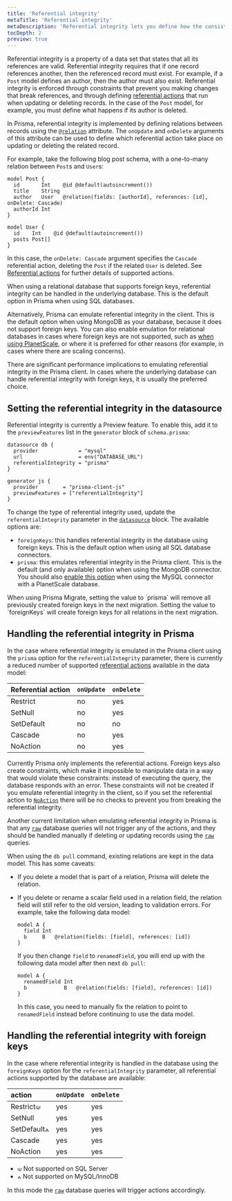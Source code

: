 ```yaml
---
title: 'Referential integrity'
metaTitle: 'Referential integrity'
metaDescription: 'Referential integrity lets you define how the consistency of relations is handled.'
tocDepth: 2
preview: true
---
```


<TopBlock>

Referential integrity is a property of a data set that states that all its references are valid. Referential integrity requires that if one record references another, then the referenced record must exist. For example, if a `Post` model defines an author, then the author must also exist. Referential integrity is enforced through constraints that prevent you making changes that break references, and through defining [referential actions](/concepts/components/prisma-schema/relations/referential-actions) that run when updating or deleting records. In the case of the `Post` model, for example, you must define what happens if its author is deleted.

In Prisma, referential integrity is implemented by defining relations between records using the [`@relation`](/reference/api-reference/prisma-schema-reference#relation) attribute. The `onUpdate` and `onDelete` arguments of this attribute can be used to define which referential action take place on updating or deleting the related record.

For example, take the following blog post schema, with a one-to-many relation between `Post`s and `User`s:

```prisma file=schema.prisma highlight=4;normal
model Post {
  id       Int    @id @default(autoincrement())
  title    String
  author   User   @relation(fields: [authorId], references: [id], onDelete: Cascade)
  authorId Int
}

model User {
  id    Int    @id @default(autoincrement())
  posts Post[]
}
```

In this case, the `onDelete: Cascade` argument specifies the `Cascade` referential action, deleting the `Post` if the related `User` is deleted. See [Referential actions](/concepts/components/prisma-schema/relations/referential-actions) for further details of supported actions.

When using a relational database that supports foreign keys, referential integrity can be handled in the underlying database. This is the default option in Prisma when using SQL databases.

Alternatively, Prisma can emulate referential integrity in the client. This is the default option when using MongoDB as your database, because it does not support foreign keys. You can also enable emulation for relational databases in cases where foreign keys are not supported, such as [when using PlanetScale](/guides/database/using-prisma-with-planetscale#differences-to-consider), or where it is preferred for other reasons (for example, in cases where there are scaling concerns).

<Admonition type="warning">
  There are significant performance implications to emulating referential
  integrity in the Prisma client. In cases where the underlying database can
  handle referential integrity with foreign keys, it is usually the preferred
  choice.
</Admonition>

</TopBlock>

## Setting the referential integrity in the datasource

Referential integrity is currently a Preview feature. To enable this, add it to the `previewFeatures` list in the `generator` block of `schema.prisma`:

```prisma file=schema.prisma
datasource db {
  provider             = "mysql"
  url                  = env("DATABASE_URL")
  referentialIntegrity = "prisma"
}

generator js {
  provider        = "prisma-client-js"
  previewFeatures = ["referentialIntegrity"]
}
```

To change the type of referential integrity used, update the `referentialIntegrity` parameter in the [`datasource`](/reference/api-reference/prisma-schema-reference#datasource) block. The available options are:

- `foreignKeys`: this handles referential integrity in the database using foreign keys. This is the default option when using all SQL database connectors.
- `prisma`: this emulates referential integrity in the Prisma client. This is the default (and only available) option when using the MongoDB connector. You should also [enable this option](/guides/database/using-prisma-with-planetscale#how-to-enable-emulation-of-referential-integrity) when using the MySQL connector with a PlanetScale database.

<Admonition type="warning">
  When using Prisma Migrate, setting the value to `prisma` will remove all
  previously created foreign keys in the next migration. Setting the value to
  `foreignKeys` will create foreign keys for all relations in the next
  migration.
</Admonition>

## Handling the referential integrity in Prisma

In the case where referential integrity is emulated in the Prisma client using the `prisma` option for the `referentialIntegrity` parameter, there is currently a reduced number of supported [referential actions](/concepts/components/prisma-schema/relations/referential-actions) available in the data model:

| Referential action | `onUpdate` | `onDelete` |
| :----------------- | :--------- | :--------- |
| Restrict           | no         | yes        |
| SetNull            | no         | yes        |
| SetDefault         | no         | no         |
| Cascade            | no         | yes        |
| NoAction           | no         | yes        |

Currently Prisma only implements the referential actions. Foreign keys also create constraints, which make it impossible to manipulate data in a way that would violate these constraints: instead of executing the query, the database responds with an error. These constraints will not be created if you emulate referential integrity in the client, so if you set the referential action to [`NoAction`](/concepts/components/prisma-schema/relations/referential-actions#noaction) there will be no checks to prevent you from breaking the referential integrity.

Another current limitation when emulating referential integrity in Prisma is that any [`raw`](/concepts/components/prisma-client/raw-database-access) database queries will not trigger any of the actions, and they should be handled manually if deleting or updating records using the [`raw`](/concepts/components/prisma-client/raw-database-access) queries.

When using the `db pull` command, existing relations are kept in the data model. This has some caveats:

- If you delete a model that is part of a relation, Prisma will delete the relation.
- If you delete or rename a scalar field used in a relation field, the relation field will still refer to the old version, leading to validation errors. For example, take the following data model:

  ```prisma file=schema.prisma
  model A {
    field Int
    b     B   @relation(fields: [field], references: [id])
  }
  ```

  If you then change `field` to `renamedField`, you will end up with the following data model after then next `db pull`:

  ```prisma file=schema.prisma
  model A {
    renamedField Int
    b            B   @relation(fields: [field], references: [id])
  }
  ```

  In this case, you need to manually fix the relation to point to `renamedField` instead before continuing to use the data model.

## Handling the referential integrity with foreign keys

In the case where referential integrity is handled in the database using the `foreignKeys` option for the `referentialIntegrity` parameter, all referential actions supported by the database are available:

| action      | `onUpdate` | `onDelete` |
| :---------- | :--------- | :--------- |
| Restrict⟒   | yes        | yes        |
| SetNull     | yes        | yes        |
| SetDefault⟑ | yes        | yes        |
| Cascade     | yes        | yes        |
| NoAction    | yes        | yes        |

- ⟒ Not supported on SQL Server
- ⟑ Not supported on MySQL/InnoDB

In this mode the [`raw`](/concepts/components/prisma-client/raw-database-access) database queries will trigger actions accordingly.
